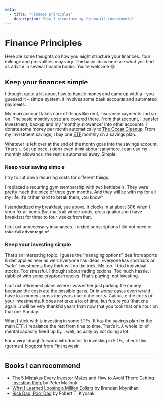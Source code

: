 ```yaml
---
meta:
  - title: "Finance principles"
    description: "How I structure my financial investments"
---
```


# Finance Principles

Here are some thoughts on how you might structure your finances. Your mileage and possiblities may vary. The basic ideas here are what you find as advice in several finance books. You’re welcome :smile:

## Keep your finances simple

I thought quite a lot about how to handle money and came up with a – you guessed it – simple system. It involves some bank accounts and automated payments.

My main account takes care of things like rent, insurance payments and so on. The basic monthly costs are covered there. From that account, I transfer investment, backup and my “monthly allowance” into other accounts. I donate some money per month automatically to [The Ocean Cleanup](https://www.theoceancleanup.com/). From my investment savings, I buy one [ETF](https://en.wikipedia.org/wiki/Exchange-traded_fund) monthly on a savings plan.

Whatever is left over at the end of the month goes into the savings account. That’s it. Set up once, I don’t even think about it anymore. I can use my monthly allowance, the rest is automated away. Simple.

### Keep your saving simple

I try to cut down recurring costs for different things.

I replaced a recurring gym membership with two kettlebells. They were pretty much the price of three gym months. And they will be with my for all my life, it’s rather hard to break them, you know?

I standardized my breakfast, see above. It clocks in at about 30€ when I shop for all items. But that’s all whole foods, great quality and I have breakfast for three to four weeks from that.

I cut out unnecessary insurances. I ended subscriptions I did not need or take full advantage of.

### Keep your investing simple

That’s an interesting topic. I guess the “managing options” idea from sports & diet applies here as well. Everyone has ideas. Everyone has shortcuts or “safe” investments they think will do the trick. Me too. I tried individual stocks. Too stressful. I thought about trading options. Too much hassle. I dabbled with some cryptocurrencies. That’s playing, not investing.

I cut out retirement plans where I was either just parking the money because the costs ate the possible gains. Or in worse cases even would have lost money across the years due to the costs. Calculate the costs of your investments. It does not take a lot of time, but future you (that one again…) will be very thankful years from now that you took that one hour on that one Sunday.

What I stick with is investing in some ETFs. It has the savings plan for the main ETF. I rebalance the rest from time to time. That’s it. A whole lot of mental capacity freed up by… well, actually by not doing a lot.

For a very straightforward introduction to investing in ETFs, check this (german) [blogpost from Finanzwesir](https://www.finanzwesir.com/blog/etf-depot-geld-anlegen-vermoegensaufbau).

---

## Books I can recommend

- [The 5 Mistakes Every Investor Makes and How to Avoid Them: Getting Investing Right](https://amzn.to/2KWcOGp) by Peter Mallouk
- [What I Learned Loosing a Million Dollars](https://amzn.to/2ZqbjnV) by Brendan Moynihan
- [Rich Dad, Poor Dad](https://amzn.to/2KSMVak) by Robert T. Kiyosaki

